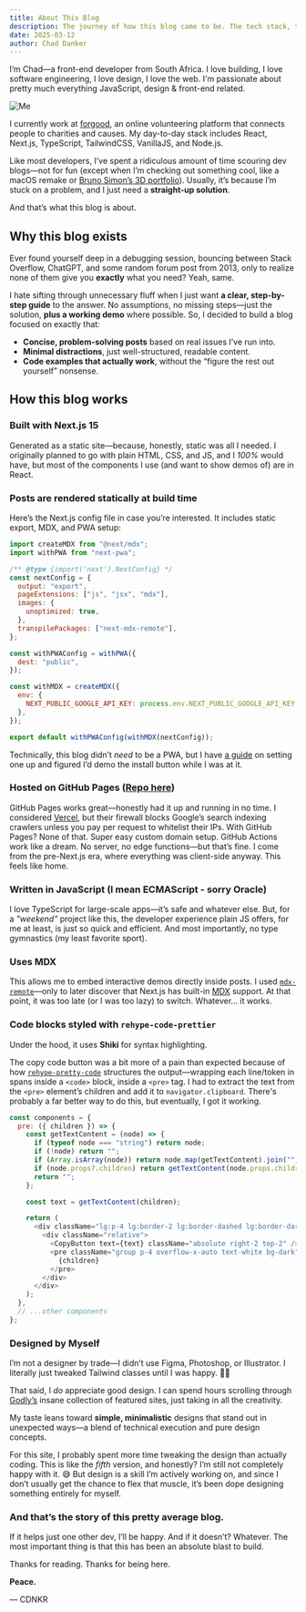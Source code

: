 ```yaml
---
title: About This Blog
description: The journey of how this blog came to be. The tech stack, the design, the process.
date: 2025-03-12
author: Chad Danker
---
```


I’m Chad—a front-end developer from South Africa. I love building, I love software engineering, I love design, I love the web. I'm passionate about pretty much everything JavaScript, design & front-end related.

![Me](/images/content/about/me/13.png)

I currently work at [forgood](https://www.forgood.co.za), an online volunteering platform that connects people to charities and causes. My day-to-day stack includes React, Next.js, TypeScript, TailwindCSS, VanillaJS, and Node.js.  

Like most developers, I’ve spent a ridiculous amount of time scouring dev blogs—not for fun (except when I’m checking out something cool, like a macOS remake or [Bruno Simon’s 3D portfolio](https://bruno-simon.com/)). Usually, it’s because I’m stuck on a problem, and I just need a **straight-up solution**.  

And that’s what this blog is about.  

## Why this blog exists  

Ever found yourself deep in a debugging session, bouncing between Stack Overflow, ChatGPT, and some random forum post from 2013, only to realize none of them give you **exactly** what you need? Yeah, same.  

I hate sifting through unnecessary fluff when I just want **a clear, step-by-step guide** to the answer. No assumptions, no missing steps—just the solution, **plus a working demo** where possible. So, I decided to build a blog focused on exactly that:  
- **Concise, problem-solving posts** based on real issues I’ve run into.  
- **Minimal distractions**, just well-structured, readable content.  
- **Code examples that actually work**, without the “figure the rest out yourself” nonsense.  

## How this blog works  

### Built with **Next.js 15**  
Generated as a static site—because, honestly, static was all I needed. I originally planned to go with plain HTML, CSS, and JS, and I *100%* would have, but most of the components I use (and want to show demos of) are in React.  

### Posts are rendered **statically at build time**  
Here’s the Next.js config file in case you’re interested. It includes static export, MDX, and PWA setup:  

```javascript
import createMDX from "@next/mdx";
import withPWA from "next-pwa";

/** @type {import('next').NextConfig} */
const nextConfig = {
  output: "export",
  pageExtensions: ["js", "jsx", "mdx"],
  images: {
    unoptimized: true,
  },
  transpilePackages: ["next-mdx-remote"],
};

const withPWAConfig = withPWA({
  dest: "public",
});

const withMDX = createMDX({
  env: {
    NEXT_PUBLIC_GOOGLE_API_KEY: process.env.NEXT_PUBLIC_GOOGLE_API_KEY,
  },
});

export default withPWAConfig(withMDX(nextConfig));
```

Technically, this blog didn’t *need* to be a PWA, but I have [a guide](/post/setting-up-a-pwa-in-nextjs) on setting one up and figured I’d demo the install button while I was at it.  

### Hosted on **GitHub Pages** ([Repo here](https://github.com/cdnkr/cdnkr.blog))  
GitHub Pages works great—honestly had it up and running in no time. I considered [Vercel](https://vercel.com/), but their firewall blocks Google’s search indexing crawlers unless you pay per request to whitelist their IPs. With GitHub Pages? None of that. Super easy custom domain setup. GitHub Actions work like a dream. No server, no edge functions—but that’s fine. I come from the pre-Next.js era, where everything was client-side anyway. This feels like home.

### Written in **JavaScript** (I mean ECMAScript - sorry Oracle)
I love TypeScript for large-scale apps—it’s safe and whatever else. But, for a _"weekend"_ project like this, the developer experience plain JS offers, for me at least, is just so quick and efficient. And most importantly, no type gymnastics (my least favorite sport).

### Uses **MDX**  
This allows me to embed interactive demos directly inside posts. I used [`mdx-remote`](https://www.npmjs.com/package/next-mdx-remote/v/0.5.1)—only to later discover that Next.js has built-in [MDX](https://mdxjs.com/) support. At that point, it was too late (or I was too lazy) to switch. Whatever… it works.   

### Code blocks styled with `rehype-code-prettier`
Under the hood, it uses **Shiki** for syntax highlighting.  

The copy code button was a bit more of a pain than expected because of how [`rehype-pretty-code`](https://rehype-pretty.pages.dev/) structures the output—wrapping each line/token in spans inside a `<code>` block, inside a `<pre>` tag. I had to extract the text from the `<pre>` element’s children and add it to `navigator.clipboard`. There's probably a far better way to do this, but eventually, I got it working.  
```javascript
const components = {
  pre: ({ children }) => {
    const getTextContent = (node) => {
      if (typeof node === "string") return node;
      if (!node) return "";
      if (Array.isArray(node)) return node.map(getTextContent).join("");
      if (node.props?.children) return getTextContent(node.props.children);
      return "";
    };

    const text = getTextContent(children);

    return (
      <div className="lg:p-4 lg:border-2 lg:border-dashed lg:border-dark my-8">
        <div className="relative">
          <CopyButton text={text} className="absolute right-2 top-2" />
          <pre className="group p-4 overflow-x-auto text-white bg-dark">
            {children}
          </pre>
        </div>
      </div>
    );
  },
  // ...other components
};
```

### **Designed by Myself**  

I’m not a designer by trade—I didn’t use Figma, Photoshop, or Illustrator. I literally just tweaked Tailwind classes until I was happy. 🤷‍♂️  

That said, I *do* appreciate good design. I can spend hours scrolling through [Godly’s](https://godly.website/) insane collection of featured sites, just taking in all the creativity.  

My taste leans toward **simple, minimalistic** designs that stand out in unexpected ways—a blend of technical execution and pure design concepts.  

For this site, I probably spent more time tweaking the design than actually coding. This is like the *fifth* version, and honestly? I’m still not completely happy with it. 😅 But design is a skill I’m actively working on, and since I don’t usually get the chance to flex that muscle, it’s been dope designing something entirely for myself.  

### And that’s the story of this pretty average blog. 

If it helps just one other dev, I’ll be happy. And if it doesn’t? Whatever. The most important thing is that this has been an absolute blast to build.  

Thanks for reading. Thanks for being here.  

**Peace.** 

— CDNKR
